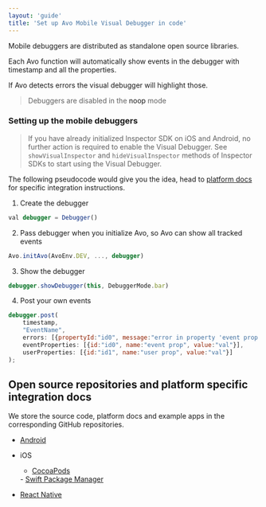 ```yaml
---
layout: 'guide'
title: 'Set up Avo Mobile Visual Debugger in code'
---
```



Mobile debuggers are distributed as standalone open source libraries.

Each Avo function will automatically show events in the debugger with timestamp and all the properties.

If Avo detects errors the visual debugger will highlight those.

> Debuggers are disabled in the <Link passHref href="/implementation/avo-and-unit-tests"><a>noop</a></Link> mode

### Setting up the mobile debuggers

> If you have already initialized Inspector SDK on iOS and Android, no further action is required to enable the Visual Debugger. See `showVisualInspector` and `hideVisualInspector` methods of Inspector SDKs to start using the Visual Debugger.

The following pseudocode would give you the idea, head to <a href="#platform-docs">platform docs</a> for specific integration instructions.

1. Create the debugger

```javascript
val debugger = Debugger()
```

2. Pass debugger when you initialize Avo, so Avo can show all tracked events

```javascript
Avo.initAvo(AvoEnv.DEV, ..., debugger)
```

3. Show the debugger

```javascript
debugger.showDebugger(this, DebuggerMode.bar)
```

4. Post your own events

```javascript
debugger.post(
    timestamp,
    "EventName",
    errors: [{propertyId:"id0", message:"error in property 'event prop' with id 'id0'"}],
    eventProperties: [{id:"id0", name:"event prop", value:"val"}],
    userProperties: [{id:"id1", name:"user prop", value:"val"}]
);
```

## <a name="platform-docs"></a> Open source repositories and platform specific integration docs

We store the source code, platform docs and example apps in the corresponding GitHub repositories.

- <a
    target="_blank"
    rel="noopener noreferrer"
    href="https://github.com/avohq/android-analytics-debugger"> Android
  </a>
- iOS
  - <a
    target="_blank"
    rel="noopener noreferrer"
    href="https://github.com/avohq/ios-analytics-debugger">
    CocoaPods
  </a>
  - <a
    target="_blank"
    rel="noopener noreferrer"
    href="https://github.com/avohq/ios-analytics-debugger-spm">
    Swift Package Manager
  </a>

- <a
    target="_blank"
    rel="noopener noreferrer"
    href="https://github.com/avohq/react-native-analytics-debugger">
    React Native
  </a>

